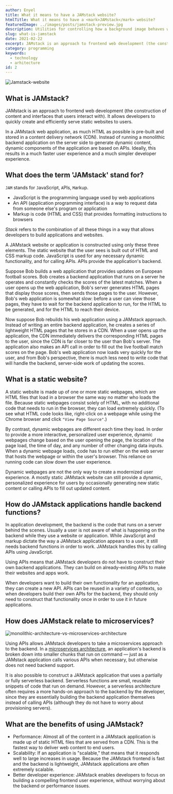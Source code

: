 ```yaml
---
author: Enyel
title: What it means to have a JAMstack website?
htmlTitle: What it means to have a <mark>JAMstack</mark> website?
featuredImage: ../images/posts/jamstack-preview.jpg
description: Utilities for controlling how a background image behaves when scrolling.
slug: what-is-jamstack
date: 2021-02-22
excerpt: JAMstack is an approach to frontend web development (the construction of content and interfaces that users interact with). It allows developers to quickly create and efficiently serve static websites to users.
category: programming
keywords:
  - technology
  - arhitecture
id: 2
---
```


![Jamstack-website](../images/posts/jamstack-preview.jpg)

## What is JAMstack?

JAMstack is an approach to frontend web development (the construction of content and interfaces that users interact with). It allows developers to quickly create and efficiently serve static websites to users.

In a JAMstack web application, as much HTML as possible is pre-built and stored in a content delivery network (CDN). Instead of running a monolithic backend application on the server side to generate dynamic content, dynamic components of the application are based on APIs. Ideally, this results in a much faster user experience and a much simpler developer experience.

## What does the term 'JAMstack' stand for?

`JAM` stands for `J`avaScript, `A`PIs, `M`arkup.

- JavaScript is the programming language used by web applications
- An API (application programming interface) is a way to request data from someone else's program or application
- Markup is code (HTML and CSS) that provides formatting instructions to browsers

_Stack_ refers to the combination of all these things in a way that allows developers to build applications and websites.

A JAMstack website or application is constructed using only these three elements. The static website that the user sees is built out of HTML and CSS markup code. JavaScript is used for any necessary dynamic functionality, and for calling APIs. APIs provide the application's backend.

Suppose Bob builds a web application that provides updates on European football scores. Bob creates a backend application that runs on a server he operates and constantly checks the scores of the latest matches. When a user opens up the web application, Bob's server generates HTML pages that display those scores, then sends those pages to the user. However, Bob's web application is somewhat slow: before a user can view those pages, they have to wait for the backend application to run, for the HTML to be generated, and for the HTML to reach their device.

Now suppose Bob rebuilds his web application using a JAMstack approach. Instead of writing an entire backend application, he creates a series of lightweight HTML pages that he stores in a CDN. When a user opens up the application, the CDN immediately delivers the corresponding HTML pages to the user, since the CDN is far closer to the user than Bob's server. The application also makes an API call in order to fill out the live football match scores on the page. Bob's web application now loads very quickly for the user, and from Bob's perspective, there is much less need to write code that will handle the backend, server-side work of updating the scores.

## What is a static website?

A static website is made up of one or more static webpages, which are HTML files that load in a browser the same way no matter who loads the file. Because static webpages consist solely of HTML, with no additional code that needs to run in the browser, they can load extremely quickly. (To see what HTML code looks like, right-click on a webpage while using the Chrome browser and click `"View Page Source"`.)

By contrast, dynamic webpages are different each time they load. In order to provide a more interactive, personalized user experience, dynamic webpages change based on the user opening the page, the location of the page load, the time of day, and any number of other changing data inputs. When a dynamic webpage loads, code has to run either on the web server that hosts the webpage or within the user's browser. This reliance on running code can slow down the user experience.

Dynamic webpages are not the only way to create a modernized user experience. A mostly static JAMstack website can still provide a dynamic, personalized experience for users by occasionally generating new static content or calling APIs to fill out updated content.

## How do JAMstack applications handle backend functions?

In application development, the backend is the code that runs on a server behind the scenes. Usually a user is not aware of what is happening on the backend while they use a website or application. While JavaScript and markup dictate the way a JAMstack application appears to a user, it still needs backend functions in order to work. JAMstack handles this by calling APIs using JavaScript.

Using APIs means that JAMstack developers do not have to construct their own backend applications. They can build on already-existing APIs to make their websites and apps work.

When developers want to build their own functionality for an application, they can create a new API. APIs can be reused in a variety of contexts, so when developers build their own APIs for the backend, they should only need to construct that functionality once in order to use it in future applications.

## How does JAMstack relate to microservices?

![monolithic-architecture-vs-microservices-architecture](https://www.cloudflare.com/img/learning/serverless/glossary/serverless-microservice/monolithic-architecture-vs-microservices-architecture.svg)

Using APIs allows JAMstack developers to take a microservices approach to the backend. In a [microservices architecture](https://www.cloudflare.com/en-gb/learning/serverless/glossary/serverless-microservice/?utm_referrer=https://duckduckgo.com/), an application's backend is broken down into smaller chunks that run on command — just as a JAMstack application calls various APIs when necessary, but otherwise does not need backend support.

It is also possible to construct a JAMstack application that uses a partially or fully serverless backend. Serverless functions are small, reusable snippets of code that run on demand. However, a serverless architecture often requires a more hands-on approach to the backend by the developer, since they are essentially building the backend application themselves instead of calling APIs (although they do not have to worry about provisioning servers).

## What are the benefits of using JAMstack?

- Performance: Almost all of the content in a JAMstack application is made up of static HTML files that are served from a CDN. This is the fastest way to deliver web content to end users.
- Scalability: If an application is "scalable," that means that it responds well to large increases in usage. Because the JAMstack frontend is fast and the backend is lightweight, JAMstack applications are often extremely scalable.
- Better developer experience: JAMstack enables developers to focus on building a compelling frontend user experience, without worrying about the backend or performance issues.

